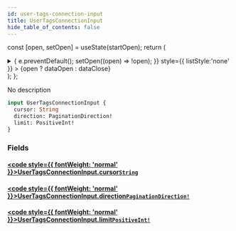 ```yaml
---
id: user-tags-connection-input
title: UserTagsConnectionInput
hide_table_of_contents: false
---
```






const [open, setOpen] = useState(startOpen);
return (
<details {...(open ? { open: true } : {})} className="details" style={{ border:'none', boxShadow:'none', background:'var(--ifm-background-color)' }}>
<summary
onClick={(e) => {
e.preventDefault();
setOpen((open) => !open);
}}
style={{ listStyle:'none' }} >
{open ? dataOpen : dataClose}
</summary>
{open && children}
</details>
);
};

No description

```graphql
input UserTagsConnectionInput {
  cursor: String
  direction: PaginationDirection!
  limit: PositiveInt!
}
```

### Fields

#### [<code style={{ fontWeight: 'normal' }}>UserTagsConnectionInput.<b>cursor</b></code>](#)<Bullet />[`String`](../../../docs/schema/scalars/string) <Badge class="secondary" text="scalar"/>

>

#### [<code style={{ fontWeight: 'normal' }}>UserTagsConnectionInput.<b>direction</b></code>](#)<Bullet />[`PaginationDirection!`](../../../docs/schema/enums/pagination-direction) <Badge class="secondary" text="non-null"/> <Badge class="secondary" text="enum"/>

>

#### [<code style={{ fontWeight: 'normal' }}>UserTagsConnectionInput.<b>limit</b></code>](#)<Bullet />[`PositiveInt!`](../../../docs/schema/scalars/positive-int) <Badge class="secondary" text="non-null"/> <Badge class="secondary" text="scalar"/>

>
